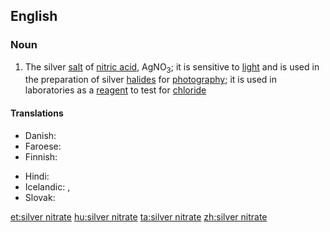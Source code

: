 ==English==

===Noun===
{{wikipedia}}
{{en-noun|sg=[[silver]] [[nitrate]]|-}}

# {{inorganic compound}} The silver [[salt]] of [[nitric acid]], AgNO<sub>3</sub>; it is sensitive to [[light]] and is used in the preparation of silver [[halide]]s for [[photography]]; it is used in laboratories as a [[reagent]] to test for [[chloride]]

====Translations====
{{trans-top|silver salt of nitric acid, AgNO<sub>3</sub>}}
* Danish: {{t-|da|sølvnitrat|n}}
* Faroese: {{t-|fo|silvurnitrat|n}}
* Finnish: {{t-|fi|hopeanitraatti}}
{{trans-mid}}
* Hindi: {{t-|hi|चाँदी भूयातती|tr=chaandee bhooyaatatee|sc=Deva}}
* Icelandic: {{t-|is|vítissteinn|m}}, {{t-|is|silfurnítrat|n}}
* Slovak: {{t-|sk|dusičnan strieborný|m}}
{{trans-bottom}}

[[et:silver nitrate]]
[[hu:silver nitrate]]
[[ta:silver nitrate]]
[[zh:silver nitrate]]